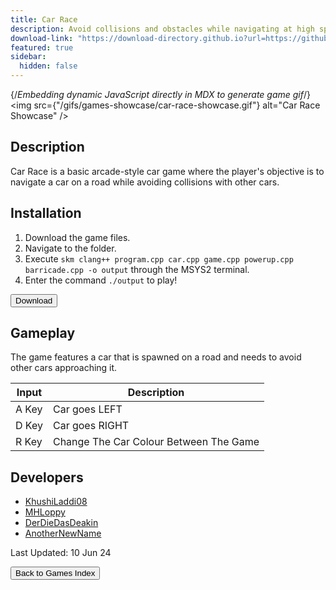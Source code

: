 ```yaml
---
title: Car Race
description: Avoid collisions and obstacles while navigating at high speed!
download-link: "https://download-directory.github.io?url=https://github.com/thoth-tech/arcade-games/tree/main/games/car-race"
featured: true
sidebar:
  hidden: false
---
```


{/*Embedding dynamic JavaScript directly in MDX to generate game gif*/}
<img
  src={"/gifs/games-showcase/car-race-showcase.gif"}
  alt="Car Race Showcase"
/>
        
## Description

Car Race is a basic arcade-style car game where the player's objective is to navigate a car on a road while avoiding collisions with other cars.

## Installation

1. Download the game files.
1. Navigate to the folder.
1. Execute `skm clang++ program.cpp car.cpp game.cpp powerup.cpp barricade.cpp -o output` through the MSYS2 terminal.
1. Enter the command `./output` to play!

<div class="centered-button-container">
  <button
    class="custom-button"
    onclick="window.open('https://download-directory.github.io?url=https://github.com/thoth-tech/arcade-games/tree/main/games/car-race', '_blank')">
    Download
  </button>
</div>
        
## Gameplay
        
The game features a car that is spawned on a road and needs to avoid other cars approaching it.

| Input | Description |
| --- | ----------- |
| A Key | Car goes LEFT |
| D Key | Car goes RIGHT |
| R Key | Change The Car Colour Between The Game |
        
## Developers
        
- [KhushiLaddi08](https://github.com/KhushiLaddi08)
- [MHLoppy](https://github.com/MHLoppy)
- [DerDieDasDeakin](https://github.com/DerDieDasDeakin)
- [AnotherNewName](https://github.com/AnotherNewName)

Last Updated: 10 Jun 24

<div class="centered-button-container">
  <button class="custom-button" onclick="location.href='/games'">
    Back to Games Index
  </button>
</div>